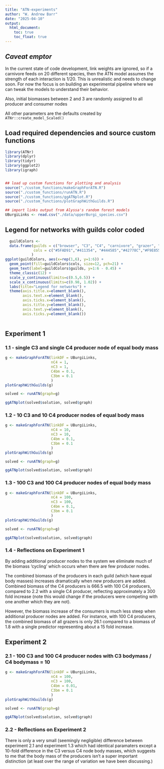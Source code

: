 ```yaml
---
title: "ATN-experiments"
author: "W. Andrew Barr"
date: "2025-04-10"
output:
  html_document:
    toc: true
    toc_float: true
---
```


## *Caveat emptor*

In the current state of code development, link weights are ignored, so if a carnivore feeds on 20 different species, then the ATN model assumes the strength of each interaction is 1/20.  This is unrealistic and needs to change soon. For now the focus is on building an experimental pipeline where we can tweak the models to understand their behavior.  

Also, initial biomasses between 2 and 3 are randomly assigned to all producer and consumer nodes

All other parameters are the defaults created by `ATNr::create_model_Scaled()`

## Load required dependencies and source custom functions


```r
library(ATNr)
library(dplyr)
library(tidyr)
library(ggplot2)
library(igraph)


## load up custom functions for plotting and analysis
source("./custom_functions/makeGraphForATN.R")
source("./custom_functions/runATN.R")
source("./custom_functions/ggATNplot.R")
source("./custom_functions/plotGraphWithGuilds.R")

## import links output from Alyssa's random forest models
UBurgiLinks <- read.csv("./data/upperBurgi_species.csv")
```

## Legend for networks with guilds color coded

```r
  guildColors <- 
  data.frame(guilds = c("browser", "C3", "C4", "carnivore", "grazer", "mixed feeder"),
             cols = c("#5FAD91","#411354", "#444585","#42778C","#F9E855", "#91CF65")
            )
ggplot(guildColors, aes(x=rep(1,6), y=1:6)) + 
  geom_point(fill=guildColors$cols, size=12, pch=21) + 
  geom_text(label=guildColors$guilds, y=1:6 - 0.45) + 
  theme_classic(12) + 
  scale_y_continuous(limits=c(0.5,6.5)) + 
  scale_x_continuous(limits=c(0.98, 1.02)) + 
  labs(title="Legend for networks") + 
  theme(axis.title.x=element_blank(),
        axis.text.x=element_blank(),
        axis.ticks.x=element_blank(),
        axis.title.y=element_blank(),
        axis.text.y=element_blank(),
        axis.ticks.y=element_blank())
  
```

## Experiment 1 

### 1.1 - single C3 and single C4 producer node of equal body mass


```r
g <- makeGraphForATN(linkDF = UBurgiLinks, 
                     nC4 = 1, 
                     nC3 = 1,
                     C4bm = 0.1,
                     C3bm = 0.1
                     )
plotGraphWithGuilds(g)

solved <- runATN(graph=g)

ggATNplot(solved$solution, solved$graph)
```


### 1.2 - 10 C3 and 10 C4 producer nodes of equal body mass

```r
g <- makeGraphForATN(linkDF = UBurgiLinks, 
                     nC4 = 10, 
                     nC3 = 10,
                     C4bm = 0.1,
                     C3bm = 0.1
                     )
plotGraphWithGuilds(g)

solved <- runATN(graph=g)

ggATNplot(solved$solution, solved$graph)
```

### 1.3 - 100 C3 and 100 C4 producer nodes of equal body mass

```r
g <- makeGraphForATN(linkDF = UBurgiLinks, 
                     nC4 = 100, 
                     nC3 = 100,
                     C4bm = 0.1,
                     C3bm = 0.1
                     )
plotGraphWithGuilds(g)

solved <- runATN(graph=g)

ggATNplot(solved$solution, solved$graph)
```

### 1.4 - Reflections on Experiment 1

By adding additional producer nodes to the system we eliminate much of the biomass 'cycling' which occurs when there are few producer nodes.

The combined biomass of the producers in each guild (which have equal body masses) increases dramatically when new producers are added. Combined biomass of the C4 producers is 666.5 with 100 C4 producers, compared to 2.2 with a single C4 producer, reflecting approximately a 300 fold increase (note this would change if the producers were competing with one another which they are not).

However, the biomass increase of the consumers is much less steep when additional producer nodes are added.  For instance, with 100 C4 producers, the combined biomass of all grazers is only 26.1 compared to a biomass of 1.8 with a single predictor representing about a 15 fold increase. 



## Experiment 2 


### 2.1 - 100 C3 and 100 C4 producer nodes with C3 bodymass / C4 bodymass = 10

```r
g <- makeGraphForATN(linkDF = UBurgiLinks, 
                     nC4 = 100, 
                     nC3 = 100,
                     C4bm = 0.01,
                     C3bm = 0.1
                     )
plotGraphWithGuilds(g)

solved <- runATN(graph=g)

ggATNplot(solved$solution, solved$graph)
```

### 2.2 - Reflections on Experiment 2

There is only a very small (seemingly negligible) difference between experiment 2.1 and experiment 1.3 which had identical paramaters except a 10-fold difference in the C3 versus C4 node body masses,  which suggests to me that the body mass of the producers isn't a super important distinction (at least over the range of variation we have been discussing.)

